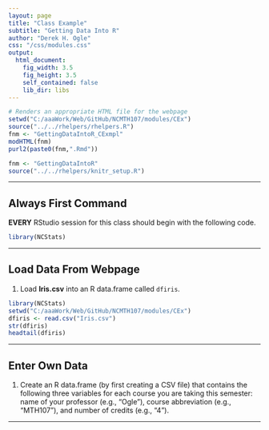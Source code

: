 ```yaml
---
layout: page
title: "Class Example"
subtitle: "Getting Data Into R"
author: "Derek H. Ogle"
css: "/css/modules.css"
output:
  html_document:
    fig_width: 3.5
    fig_height: 3.5
    self_contained: false
    lib_dir: libs
---
```

```r
# Renders an appropriate HTML file for the webpage
setwd("C:/aaaWork/Web/GitHub/NCMTH107/modules/CEx")
source("../../rhelpers/rhelpers.R")
fnm <- "GettingDataIntoR_CExmpl"
modHTML(fnm)
purl2(paste0(fnm,".Rmd"))
```

```r
fnm <- "GettingDataIntoR"
source("../../rhelpers/knitr_setup.R")
```

----

## Always First Command
**EVERY** RStudio session for this class should begin with the following code.
```r
library(NCStats)
```

----

## Load Data From Webpage

1. Load **Iris.csv** into an R data.frame called `dfiris`. 

```r
library(NCStats)
setwd("C:/aaaWork/Web/GitHub/NCMTH107/modules/CEx")
dfiris <- read.csv("Iris.csv")
str(dfiris)
headtail(dfiris)
```

----

## Enter Own Data

1. Create an R data.frame (by first creating a CSV file) that contains the following three variables for each course you are taking this semester: name of your professor (e.g., "Ogle"), course abbreviation (e.g., "MTH107"), and number of credits (e.g., "4").

----
